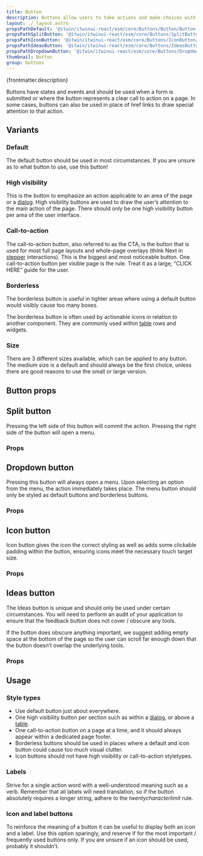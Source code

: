 ```yaml
---
title: Button
description: Buttons allow users to take actions and make choices with a single tap or click.
layout: ./_layout.astro
propsPathDefault: '@itwin/itwinui-react/esm/core/Buttons/Button/Button.d.ts'
propsPathSplitButton: '@itwin/itwinui-react/esm/core/Buttons/SplitButton/SplitButton.d.ts'
propsPathIconButton: '@itwin/itwinui-react/esm/core/Buttons/IconButton/IconButton.d.ts'
propsPathIdeasButton: '@itwin/itwinui-react/esm/core/Buttons/IdeasButton/IdeasButton.d.ts'
propsPathDropdownButton: '@itwin/itwinui-react/esm/core/Buttons/DropdownButton/DropdownButton.d.ts'
thumbnail: Button
group: buttons
---
```



<p>{frontmatter.description}</p>

<LiveExample src='Button.main.tsx'>
  <AllExamples.ButtonMainExample client:load />
</LiveExample>

Buttons have states and events and should be used when a form is submitted or where the button represents a clear call to action on a page.
In some cases, buttons can also be used in place of href links to draw special attention to that action.

## Variants

### Default

<LiveExample src='Button.default.tsx'>
  <AllExamples.ButtonDefaultExample client:load />
</LiveExample>

The default button should be used in most circumstances. If you are unsure as to what button to use, use this button!

### High visibility

<LiveExample src='Button.highvisibility.tsx'>
  <AllExamples.ButtonHighVisibilityExample client:load />
</LiveExample>

This is the button to emphasize an action applicable to an area of the page or a [dialog](dialog). High visibility buttons are used to draw the user’s attention to the main action of the page.
There should only be one high visibility button per area of the user interface.

### Call-to-action

<LiveExample src='Button.cta.tsx'>
  <AllExamples.ButtonCTAExample client:load />
</LiveExample>

The call-to-action button, also referred to as the CTA, is the button that is used for most full page layouts and whole-page overlays (think Next in [stepper](stepper) interactions). This is the biggest and most noticeable button.
One call-to-action button per visible page is the rule. Treat it as a large, “CLICK HERE” guide for the user.

### Borderless

<LiveExample src='Button.borderless.tsx'>
  <AllExamples.ButtonBorderlessExample client:load />
</LiveExample>

The borderless button is useful in tighter areas where using a default button would visibly cause too many boxes.

The borderless button is often used by actionable icons in relation to another component.
They are commonly used within [table](table) rows and widgets.

### Size

<LiveExample src='Button.size.tsx'>
  <AllExamples.ButtonSizeExample client:load />
</LiveExample>

There are 3 different sizes available, which can be applied to any button. The medium size is a default and should always be the first choice, unless there are good reasons to use the small or large version.

## Button props

<PropsTable path={frontmatter.propsPathDefault} />

## Split button

<LiveExample src='SplitButton.main.tsx'>
  <AllExamples.SplitButtonMainExample client:load />
</LiveExample>

Pressing the left side of this button will commit the action. Pressing the right side of the button will open a menu.

### Props

<PropsTable path={frontmatter.propsPathSplitButton} />

## Dropdown button

<LiveExample src='DropdownButton.main.tsx'>
  <AllExamples.DropdownButtonMainExample client:load />
</LiveExample>

Pressing this button will always open a menu. Upon selecting an option from the menu, the action immediately takes place. The menu button should only be styled as default buttons and borderless buttons.

### Props

<PropsTable path={frontmatter.propsPathDropdownButton} />

## Icon button

<LiveExample src='IconButton.main.tsx'>
  <AllExamples.IconButtonMainExample client:load />
</LiveExample>

Icon button gives the icon the correct styling as well as adds some clickable padding within the button, ensuring icons meet the necessary touch target size.

### Props

<PropsTable path={frontmatter.propsPathIconButton} />

## Ideas button

<LiveExample src='IdeasButton.main.tsx'>
  <AllExamples.IdeasButtonMainExample client:load />
</LiveExample>

The Ideas button is unique and should only be used under certain circumstances. You will need to perform an audit of your application to ensure that the feedback button does not cover / obscure any tools.

If the button does obscure anything important, we suggest adding empty space at the bottom of the page so the user can scroll far enough down that the button doesn’t overlap the underlying tools.

### Props

<PropsTable path={frontmatter.propsPathIdeasButton} />

## Usage

### Style types

- Use default button just about everywhere.
- One high visibility button per section such as within a [dialog](dialog), or above a [table](table).
- One call-to-action button on a page at a time, and it should always appear within a dedicated page footer.
- Borderless buttons should be used in places where a default and icon button could cause too much visual clutter.
- Icon buttons should not have high visibility or call-to-action styletypes.

### Labels

Strive for a single action word with a well-understood meaning such as a verb. Remember that all labels will need translation, so if the button absolutely requires a longer string, adhere to the _twentycharacterlimit_ rule.

### Icon and label buttons

To reinforce the meaning of a button it can be useful to display both an icon and a label. Use this option sparingly, and reserve if for the most important / frequently used buttons only. If you are unsure if an icon should be used, probably it shouldn’t.
